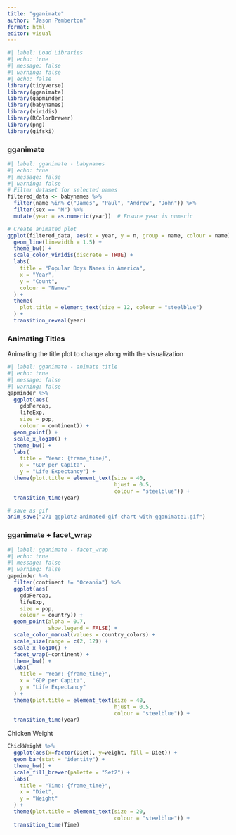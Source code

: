 ```yaml
---
title: "gganimate"
author: "Jason Pemberton"
format: html
editor: visual
---
```


```r
#| label: Load Libraries
#| echo: true
#| message: false
#| warning: false
#| echo: false
library(tidyverse)
library(gganimate)
library(gapminder)
library(babynames)
library(viridis)
library(RColorBrewer)
library(png)
library(gifski)
```

### gganimate

```r
#| label: gganimate - babynames
#| echo: true
#| message: false
#| warning: false
# Filter dataset for selected names
filtered_data <- babynames %>%
  filter(name %in% c("James", "Paul", "Andrew", "John")) %>%
  filter(sex == "M") %>%
  mutate(year = as.numeric(year))  # Ensure year is numeric

# Create animated plot
ggplot(filtered_data, aes(x = year, y = n, group = name, colour = name)) +
  geom_line(linewidth = 1.5) +
  theme_bw() +
  scale_color_viridis(discrete = TRUE) +
  labs(
    title = "Popular Boys Names in America",
    x = "Year",
    y = "Count",
    colour = "Names"
  ) +
  theme(
    plot.title = element_text(size = 12, colour = "steelblue")
  ) +
  transition_reveal(year)
```

### Animating Titles

Animating the title plot to change along with the visualization

```r
#| label: gganimate - animate title
#| echo: true
#| message: false
#| warning: false
gapminder %>% 
  ggplot(aes(
    gdpPercap, 
    lifeExp, 
    size = pop, 
    colour = continent)) +
  geom_point() +
  scale_x_log10() +
  theme_bw() +
  labs(
    title = "Year: {frame_time}",
    x = "GDP per Capita",
    y = "Life Expectancy") +
  theme(plot.title = element_text(size = 40,
                                  hjust = 0.5,
                                  colour = "steelblue")) +
  transition_time(year)

# save as gif
anim_save("271-ggplot2-animated-gif-chart-with-gganimate1.gif")
```

### gganimate + facet_wrap

```r
#| label: gganimate - facet_wrap
#| echo: true
#| message: false
#| warning: false
gapminder %>% 
  filter(continent != "Oceania") %>% 
  ggplot(aes(
    gdpPercap,
    lifeExp,
    size = pop,
    colour = country)) +
  geom_point(alpha = 0.7,
             show.legend = FALSE) +
  scale_color_manual(values = country_colors) +
  scale_size(range = c(2, 12)) +
  scale_x_log10() +
  facet_wrap(~continent) +
  theme_bw() +
  labs(
    title = "Year: {frame_time}",
    x = "GDP per Capita",
    y = "Life Expectancy"
  ) +
  theme(plot.title = element_text(size = 40,
                                  hjust = 0.5,
                                  colour = "steelblue")) +
  transition_time(year)
```

Chicken Weight

```r
ChickWeight %>% 
  ggplot(aes(x=factor(Diet), y=weight, fill = Diet)) +
  geom_bar(stat = "identity") +
  theme_bw() +
  scale_fill_brewer(palette = "Set2") +
  labs(
    title = "Time: {frame_time}",
    x = "Diet",
    y = "Weight"
  ) +
  theme(plot.title = element_text(size = 20,
                                  colour = "steelblue")) +
  transition_time(Time)
  
```
